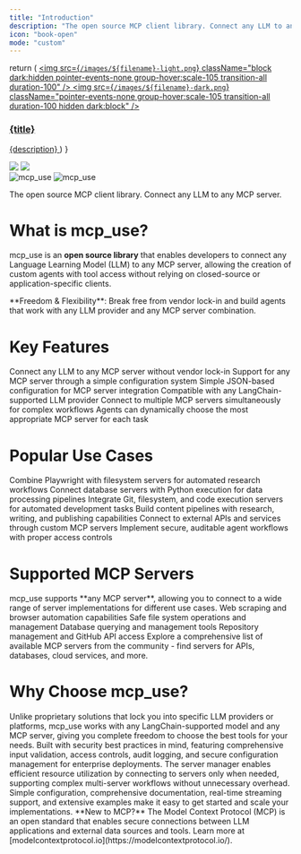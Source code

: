 ```yaml
---
title: "Introduction"
description: "The open source MCP client library. Connect any LLM to any MCP server without vendor lock-in."
icon: "book-open"
mode: "custom"
---
```



  return (
    <a className="group cursor-pointer pb-8" href={href}>
      <img src={`/images/${filename}-light.png`} className="block dark:hidden pointer-events-none group-hover:scale-105 transition-all duration-100" />
      <img src={`/images/${filename}-dark.png`} className="pointer-events-none group-hover:scale-105 transition-all duration-100 hidden dark:block" />
      <h3 className="mt-5 text-gray-900 dark:text-zinc-50 font-medium">{title}</h3>
      <span className="mt-1.5">
        {description}
      </span>
    </a>
  )
}

<div className="absolute inset-0 z-[-10]">
  <img
    src="/images/02.png"
    className="block dark:hidden pointer-events-none w-full h-full object-cover"
  />
  <img
    src="/images/02.png"
    className="hidden dark:block pointer-events-none w-full h-full object-cover opacity-40"
  />
</div>

<div className="px-4 py-8 mt-24 lg:pb-24 max-w-3xl mx-auto">
<div className="text-center">
<img
  src="/logo/light.svg"
  className="block dark:hidden mx-auto h-16 w-auto"
  alt="mcp_use"
/>
<img
  src="/logo/dark.svg"
  className="hidden dark:block mx-auto h-16 w-auto"
  alt="mcp_use"
/>
</div>

<p className="max-w-xl mx-auto px-4 mt-4 text-lg text-center text-gray-500 dark:text-zinc-500">
The open source MCP client library. Connect any LLM to any MCP server.

</p>

<div className="px-6 lg:px-0 mt-12 lg:mt-24 grid sm:grid-cols-2 gap-x-6 gap-y-4">
<HeroCard filename="quickstart" title="Quick Start" description="Get up and running in minutes with our step-by-step guide" href="/quickstart" />

<HeroCard filename="installation" title="Installation" description="Install mcp_use and set up your development environment" href="/installation" />

<HeroCard filename="configuration" title="Configuration" description="Learn how to configure MCP servers and LLM providers" href="/essentials/configuration" />

<HeroCard filename="examples" title="Examples" description="Explore real-world examples and advanced use cases" href="https://github.com/mcp-use/mcp-use/tree/main/examples" />

</div>

</div>

<div className="max-w-5xl mx-auto px-6 py-16">


# What is mcp_use?

mcp_use is an **open source library** that enables developers to connect any Language Learning Model (LLM) to any MCP server, allowing the creation of custom agents with tool access without relying on closed-source or application-specific clients.

<Note>
**Freedom & Flexibility**: Break free from vendor lock-in and build agents that work with any LLM provider and any MCP server combination.
</Note>

# Key Features

<CardGroup cols={2}>
  <Card title="Open Source" icon="code" href="/development">
    Connect any LLM to any MCP server without vendor lock-in
  </Card>
  <Card title="Flexible Configuration" icon="server" href="/essentials/configuration">
    Support for any MCP server through a simple configuration system
  </Card>
  <Card title="Easy Setup" icon="grid-2x2-check" href="/installation">
    Simple JSON-based configuration for MCP server integration
  </Card>
  <Card title="Universal LLM Support" icon="globe" href="/essentials/llm-integration">
    Compatible with any LangChain-supported LLM provider
  </Card>
  <Card title="Multi-Server Support" icon="network" href="/guides/multi-server-setup">
    Connect to multiple MCP servers simultaneously for complex workflows
  </Card>
  <Card title="Dynamic Server Selection" icon="shuffle" href="/essentials/server-manager">
    Agents can dynamically choose the most appropriate MCP server for each task
  </Card>
</CardGroup>

# Popular Use Cases

<CardGroup cols={3}>
  <Card title="Web Scraping & Research" icon="globe" href="/quickstart">
    Combine Playwright with filesystem servers for automated research workflows
  </Card>
  <Card title="Data Analysis" icon="chart-bar" href="/guides/multi-server-setup">
    Connect database servers with Python execution for data processing pipelines
  </Card>
  <Card title="Development Automation" icon="code-branch" href="/guides/streaming">
    Integrate Git, filesystem, and code execution servers for automated development tasks
  </Card>
  <Card title="Content Generation" icon="file-text" href="/building-custom-agents">
    Build content pipelines with research, writing, and publishing capabilities
  </Card>
  <Card title="API Integration" icon="plug" href="/essentials/connection-types">
    Connect to external APIs and services through custom MCP servers
  </Card>
  <Card title="Security & Compliance" icon="shield" href="/guides/security">
    Implement secure, auditable agent workflows with proper access controls
  </Card>
</CardGroup>

# Supported MCP Servers

<Info>
mcp_use supports **any MCP server**, allowing you to connect to a wide range of server implementations for different use cases.
</Info>

<CardGroup cols={2}>
  <Card title="Playwright" icon="globe" href="https://github.com/microsoft/playwright-python">
    Web scraping and browser automation capabilities
  </Card>
  <Card title="Filesystem" icon="folder" href="https://github.com/modelcontextprotocol/servers/tree/main/src/filesystem">
    Safe file system operations and management
  </Card>
  <Card title="SQLite" icon="database" href="https://github.com/modelcontextprotocol/servers/tree/main/src/sqlite">
    Database querying and management tools
  </Card>
  <Card title="GitHub" icon="github" href="https://github.com/modelcontextprotocol/servers/tree/main/src/github">
    Repository management and GitHub API access
  </Card>
</CardGroup>

<Card title="Awesome MCP Servers" icon="star" href="https://github.com/punkpeye/awesome-mcp-servers" horizontal>
  Explore a comprehensive list of available MCP servers from the community - find servers for APIs, databases, cloud services, and more.
</Card>

# Why Choose mcp_use?

<AccordionGroup>
  <Accordion title="True Multi-Provider Freedom">
    Unlike proprietary solutions that lock you into specific LLM providers or platforms, mcp_use works with any LangChain-supported model and any MCP server, giving you complete freedom to choose the best tools for your needs.
  </Accordion>

  <Accordion title="Production-Ready Security">
    Built with security best practices in mind, featuring comprehensive input validation, access controls, audit logging, and secure configuration management for enterprise deployments.
  </Accordion>

  <Accordion title="Scalable Architecture">
    The server manager enables efficient resource utilization by connecting to servers only when needed, supporting complex multi-server workflows without unnecessary overhead.
  </Accordion>

  <Accordion title="Developer Experience">
    Simple configuration, comprehensive documentation, real-time streaming support, and extensive examples make it easy to get started and scale your implementations.
  </Accordion>
</AccordionGroup>

<Tip>
**New to MCP?** The Model Context Protocol (MCP) is an open standard that enables secure connections between LLM applications and external data sources and tools. Learn more at [modelcontextprotocol.io](https://modelcontextprotocol.io/).
</Tip>

</div>
